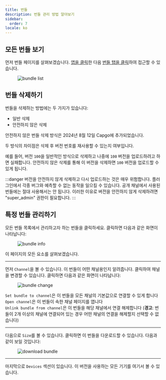 ```yaml
---
title: 번들
description: 번들 관리 방법 알아보기
sidebar:
  order: 7
locale: ko
---
```


## 모든 번들 보기

먼저 번들 페이지를 살펴보겠습니다. [앱을 클릭](/docs/webapp/main-page)한 다음 [번들 탭을 클릭](/docs/webapp/main-app-page)하여 접근할 수 있습니다.

<figure><img style="margin-left: auto; margin-right: auto" src="/bundles.webp" alt="bundle list" /><figcaption></figcaption></figure>

## 번들 삭제하기

번들을 삭제하는 방법에는 두 가지가 있습니다:

 - 일반 삭제
 - 안전하지 않은 삭제

안전하지 않은 번들 삭제 방식은 2024년 8월 12일 Capgo에 추가되었습니다.

두 방식의 차이점은 삭제 후 버전 번호를 재사용할 수 있는지 여부입니다.

예를 들어, 버전 `100`을 일반적인 방식으로 삭제하고 나중에 `100` 버전을 업로드하려고 하면 실패합니다.
안전하지 않은 삭제를 통해 이 버전을 삭제하면 `100` 버전을 업로드할 수 있게 됩니다.

:::danger
버전을 안전하지 않게 삭제하고 다시 업로드하는 것은 매우 위험합니다.
플러그인에서 각종 버그와 예측할 수 없는 동작을 일으킬 수 있습니다.
공개 채널에서 사용된 번들에는 절대 사용해서는 안 됩니다.
이러한 이유로 버전을 안전하지 않게 삭제하려면 "super_admin" 권한이 필요합니다.
:::

## 특정 번들 관리하기

모든 번들 목록에서 관리하고자 하는 번들을 클릭하세요. 클릭하면 다음과 같은 화면이 나타납니다:

<figure><img style="margin-left: auto; margin-right: auto" src="/bundle-info.webp" alt="bundle info" /><figcaption></figcaption></figure>

이 페이지의 모든 요소를 살펴보겠습니다.

---

먼저 `Channel`을 볼 수 있습니다. 이 번들이 어떤 채널용인지 알려줍니다. 클릭하여 채널을 변경할 수 있습니다.
클릭하면 다음과 같은 화면이 나타납니다:

<figure><img style="margin-left: auto; margin-right: auto" src="/bundle-change.webp" alt="bundle change" /><figcaption></figcaption></figure>

`Set bundle to channel`은 이 번들을 모든 채널의 기본값으로 연결할 수 있게 합니다\
`Open channel`은 이 번들이 속한 채널 페이지를 엽니다\
`Unlink bundle from channel`은 이 번들을 해당 채널에서 연결 해제합니다 
(**경고**: 번들이 2개 이상의 채널에 연결되어 있는 경우 어떤 채널의 연결을 해제할지 선택할 수 없습니다)

---

다음으로 `Size`를 볼 수 있습니다. 클릭하면 이 번들을 다운로드할 수 있습니다.
다음과 같이 보일 것입니다:
<figure><img style="margin-left: auto; margin-right: auto" src="/download-bundle.webp" alt="download bundle" /><figcaption></figcaption></figure>

---

마지막으로 `Devices` 섹션이 있습니다. 이 버전을 사용하는 모든 기기를 여기서 볼 수 있습니다.